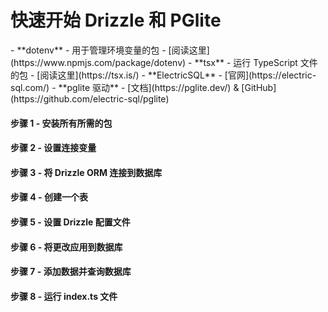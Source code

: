 
<Breadcrumbs/>

# 快速开始 Drizzle 和 PGlite

<Prerequisites>
  - **dotenv** - 用于管理环境变量的包 - [阅读这里](https://www.npmjs.com/package/dotenv)
  - **tsx** - 运行 TypeScript 文件的包 - [阅读这里](https://tsx.is/)
  - **ElectricSQL** - [官网](https://electric-sql.com/)
  - **pglite 驱动** - [文档](https://pglite.dev/) & [GitHub](https://github.com/electric-sql/pglite)
</Prerequisites>

<FileStructure/>

#### 步骤 1 - 安装所有所需的包
<InstallPackages lib='@electric-sql/pglite' />

#### 步骤 2 - 设置连接变量

<SetupEnv env_variable='DATABASE_URL' />

#### 步骤 3 - 将 Drizzle ORM 连接到数据库

<ConnectPgLite/>

#### 步骤 4 - 创建一个表

<CreateTable />

#### 步骤 5 - 设置 Drizzle 配置文件

<SetupConfig dialect='postgresql' env_variable='DATABASE_URL'/>

#### 步骤 6 - 将更改应用到数据库

<ApplyChanges />

#### 步骤 7 - 添加数据并查询数据库

<QueryDatabase dialect='pglite' env_variable='DATABASE_URL'/>

#### 步骤 8 - 运行 index.ts 文件

<RunFile/>